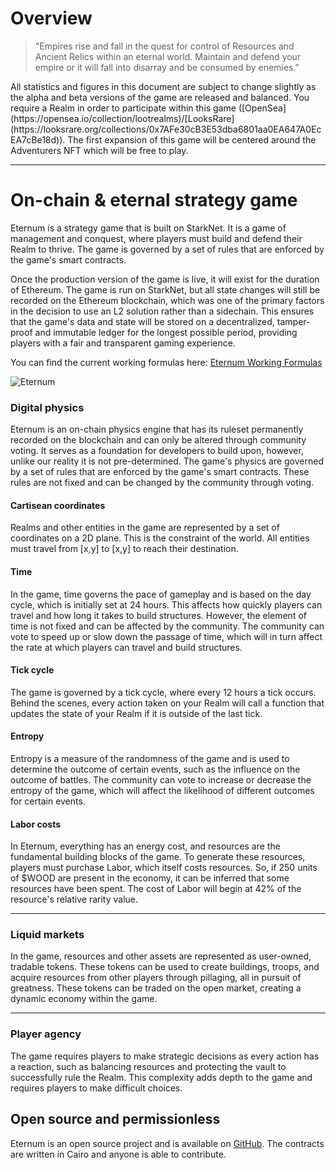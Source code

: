 
# Overview

> "Empires rise and fall in the quest for control of Resources and Ancient Relics within an eternal world. Maintain and defend your empire or it will fall into disarray and be consumed by enemies."

<Callout emoji="👾">
  All statistics and figures in this document are subject to change slightly as
  the alpha and beta versions of the game are released and balanced.
</Callout>
<Callout emoji="👾">
  You require a Realm in order to participate within this game
  ([OpenSea](https://opensea.io/collection/lootrealms)/[LooksRare](https://looksrare.org/collections/0x7AFe30cB3E53dba6801aa0EA647A0EcEA7cBe18d)).
  The first expansion of this game will be centered around the Adventurers NFT
  which will be free to play.
</Callout>

---

# On-chain & eternal strategy game

Eternum is a strategy game that is built on StarkNet. It is a game of management and conquest, where players must build and defend their Realm to thrive. The game is governed by a set of rules that are enforced by the game's smart contracts.

Once the production version of the game is live, it will exist for the duration of Ethereum. The game is run on StarkNet, but all state changes will still be recorded on the Ethereum blockchain, which was one of the primary factors in the decision to use an L2 solution rather than a sidechain. This ensures that the game's data and state will be stored on a decentralized, tamper-proof and immutable ledger for the longest possible period, providing players with a fair and transparent gaming experience.

You can find the current working formulas here: [Eternum Working Formulas](https://docs.google.com/spreadsheets/d/1OIAv1cFTS7Tnkp7fEYiwE0wi_msF802WCtasVEV0Onc/edit#gid=2003651900)

![Eternum](static/img/screenshots/eternum-atlas.png)

### Digital physics

Eternum is an on-chain physics engine that has its ruleset permanently recorded on the blockchain and can only be altered through community voting. It serves as a foundation for developers to build upon, however, unlike our reality it is not pre-determined. The game's physics are governed by a set of rules that are enforced by the game's smart contracts. These rules are not fixed and can be changed by the community through voting.

#### Cartisean coordinates

Realms and other entities in the game are represented by a set of coordinates on a 2D plane. This is the constraint of the world. All entities must travel from [x,y] to [x,y] to reach their destination.

#### Time

In the game, time governs the pace of gameplay and is based on the day cycle, which is initially set at 24 hours. This affects how quickly players can travel and how long it takes to build structures. However, the element of time is not fixed and can be affected by the community. The community can vote to speed up or slow down the passage of time, which will in turn affect the rate at which players can travel and build structures.

#### Tick cycle

The game is governed by a tick cycle, where every 12 hours a tick occurs. Behind the scenes, every action taken on your Realm will call a function that updates the state of your Realm if it is outside of the last tick.

#### Entropy

Entropy is a measure of the randomness of the game and is used to determine the outcome of certain events, such as the influence on the outcome of battles. The community can vote to increase or decrease the entropy of the game, which will affect the likelihood of different outcomes for certain events.

#### Labor costs

In Eternum, everything has an energy cost, and resources are the fundamental building blocks of the game. To generate these resources, players must purchase Labor, which itself costs resources. So, if 250 units of $WOOD are present in the economy, it can be inferred that some resources have been spent. The cost of Labor will begin at 42% of the resource's relative rarity value.

---

### Liquid markets

In the game, resources and other assets are represented as user-owned, tradable tokens. These tokens can be used to create buildings, troops, and acquire resources from other players through pillaging, all in pursuit of greatness. These tokens can be traded on the open market, creating a dynamic economy within the game.

---

### Player agency

The game requires players to make strategic decisions as every action has a reaction, such as balancing resources and protecting the vault to successfully rule the Realm. This complexity adds depth to the game and requires players to make difficult choices.

## Open source and permissionless

Eternum is an open source project and is available on [GitHub](https://github.com/BibliothecaDAO/realms-contracts). The contracts are written in Cairo and anyone is able to contribute.
